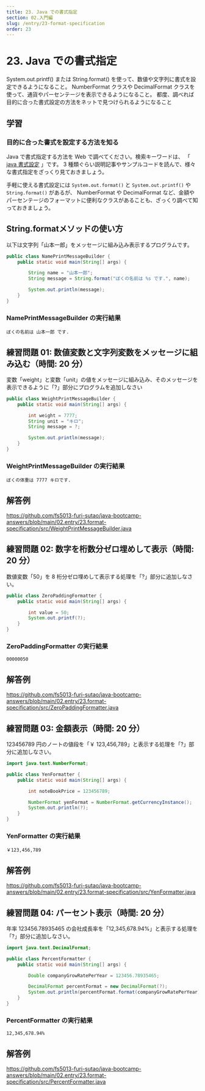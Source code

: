 ```yaml
---
title: 23. Java での書式指定
section: 02.入門編
slug: /entry/23-format-specification
order: 23
---
```


# 23. Java での書式指定

<p class="goal">
  System.out.printf() または String.format()
  を使って、数値や文字列に書式を設定できるようになること。 NumberFormat クラスや
  DecimalFormat クラスを使って、通貨やパーセンテージを表示できるようになること。
  都度、調べれば目的に合った書式設定の方法をネットで見つけられるようになること
</p>

## 学習

### 目的に合った書式を設定する方法を知る

Java で書式指定する方法を Web で調べてください。検索キーワードは、
「 [java 書式設定](https://www.google.com/search?q=java+書式指定) 」です。
3 種類ぐらい説明記事やサンプルコードを読んで、様々な書式指定をざっくり見ておきましょう。

手軽に使える書式設定には `System.out.format()` と `System.out.printf()` や `String.format()` があるが、
NumberFormat や DecimalFormat など、金額やパーセンテージのフォーマットに便利なクラスがあることも、ざっくり調べて知っておきましょう。

## String.formatメソッドの使い方

以下は文字列「山本一郎」をメッセージに組み込み表示するプログラムです。

```java
public class NamePrintMessageBuilder {
    public static void main(String[] args) {

        String name = "山本一郎";
        String message = String.format("ぼくの名前は %s です.", name);

        System.out.println(message);
    }
}
```

### NamePrintMessageBuilder の実行結果

```
ぼくの名前は 山本一郎 です.
```

## 練習問題 01: 数値変数と文字列変数をメッセージに組み込む（時間: 20 分）

変数「weight」と変数「unit」の値をメッセージに組み込み、そのメッセージを表示できるように「?」部分にプログラムを追加しなさい

```java
public class WeightPrintMessageBuilder {
    public static void main(String[] args) {

        int weight = 7777;
        String unit = "キロ";
        String message = ?;

        System.out.println(message);
    }
}
```

### WeightPrintMessageBuilder の実行結果

```
ぼくの体重は 7777 キロです.
```

## 解答例

https://github.com/fs5013-furi-sutao/java-bootcamp-answers/blob/main/02.entry/23.format-specification/src/WeightPrintMessageBuilder.java

## 練習問題 02: 数字を桁数分ゼロ埋めして表示（時間: 20 分）

数値変数「50」を 8 桁分ゼロ埋めして表示する処理を「?」部分に追加しなさい。

```java
public class ZeroPaddingFormatter {
    public static void main(String[] args) {

        int value = 50;
        System.out.printf(?);
    }
}
```

### ZeroPaddingFormatter の実行結果

```
00000050
```

## 解答例

https://github.com/fs5013-furi-sutao/java-bootcamp-answers/blob/main/02.entry/23.format-specification/src/ZeroPaddingFormatter.java

## 練習問題 03: 金額表示（時間: 20 分）

123456789 円のノートの値段を「￥ 123,456,789」と表示する処理を「?」部分に追加しなさい。

```java
import java.text.NumberFormat;

public class YenFormatter {
    public static void main(String[] args) {

        int noteBookPrice = 123456789;

        NumberFormat yenFormat = NumberFormat.getCurrencyInstance();
        System.out.println(?);
    }
}
```

### YenFormatter の実行結果

```
￥123,456,789
```

## 解答例

https://github.com/fs5013-furi-sutao/java-bootcamp-answers/blob/main/02.entry/23.format-specification/src/YenFormatter.java

## 練習問題 04: パーセント表示（時間: 20 分）

年率 123456.78935465 の会社成長率を「12,345,678.94%」と表示する処理を「?」部分に追加しなさい。

```java
import java.text.DecimalFormat;

public class PercentFormatter {
    public static void main(String[] args) {

        Double companyGrowRatePerYear = 123456.78935465;

        DecimalFormat percentFormat = new DecimalFormat(?);
        System.out.println(percentFormat.format(companyGrowRatePerYear));
    }
}
```

### PercentFormatter の実行結果

```
12,345,678.94%
```

## 解答例

https://github.com/fs5013-furi-sutao/java-bootcamp-answers/blob/main/02.entry/23.format-specification/src/PercentFormatter.java
